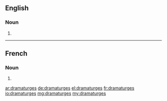 ==English==

===Noun===
{{head|en|plural}}

# {{plural of|dramaturge|lang=en}}

----

==French==

===Noun===
{{head|fr|plural|g=m|g2=f}}

# {{plural of|dramaturge|lang=fr}}

[[ar:dramaturges]]
[[de:dramaturges]]
[[el:dramaturges]]
[[fr:dramaturges]]
[[io:dramaturges]]
[[mg:dramaturges]]
[[my:dramaturges]]